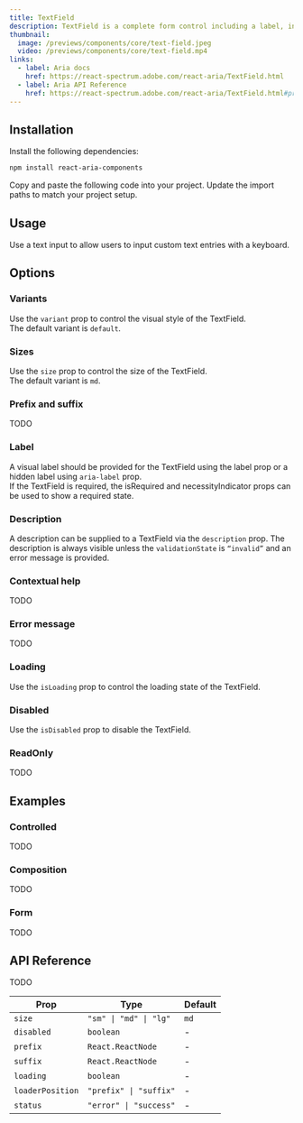 ```yaml
---
title: TextField
description: TextField is a complete form control including a label, input, and help text.
thumbnail:
  image: /previews/components/core/text-field.jpeg
  video: /previews/components/core/text-field.mp4
links:
  - label: Aria docs
    href: https://react-spectrum.adobe.com/react-aria/TextField.html
  - label: Aria API Reference
    href: https://react-spectrum.adobe.com/react-aria/TextField.html#props
---
```


<ComponentPreview name="demos/components/core/text-field/default" className="max-w-[250px]" />

## Installation

<Steps>
  <Step>Install the following dependencies:</Step>

```bash
npm install react-aria-components
```

  <Step>Copy and paste the following code into your project.</Step>
  <ComponentSource name="components/core/default/text-field" />
  <Step>Update the import paths to match your project setup.</Step>
</Steps>

## Usage

Use a text input to allow users to input custom text entries with a keyboard.

## Options

### Variants

Use the `variant` prop to control the visual style of the TextField.<br/>
The default variant is `default`.

<ComponentPreview name="demos/components/core/text-field/variants" className="max-w-[250px]" />

### Sizes

Use the `size` prop to control the size of the TextField.<br/>
The default variant is `md`.

<ComponentPreview name="demos/components/core/text-field/sizes" className="max-w-lg" />

### Prefix and suffix

TODO

<ComponentPreview
  name="demos/components/core/text-field/prefix-and-suffix"
  className="max-w-[250px]"
/>

### Label

A visual label should be provided for the TextField using the label prop or a hidden label using `aria-label` prop.<br/>
If the TextField is required, the isRequired and necessityIndicator props can be used to show a required state.

<ComponentPreview name="demos/components/core/text-field/label" className="max-w-[250px]" />

### Description

A description can be supplied to a TextField via the `description` prop. The description is always visible unless the `validationState` is `“invalid”` and an error message is provided.

<ComponentPreview
  name="demos/components/core/text-field/description"
  className="max-w-[250px]"
/>

### Contextual help

TODO

<ComponentPreview
  name="demos/components/core/text-field/contextual-help"
  className="max-w-[250px]"
/>

### Error message

TODO

<ComponentPreview
  name="demos/components/core/text-field/error-message"
  className="max-w-[250px]"
/>

### Loading

Use the `isLoading` prop to control the loading state of the TextField.

<ComponentPreview name="demos/components/core/text-field/loading" className="max-w-[250px]" />

### Disabled

Use the `isDisabled` prop to disable the TextField.

<ComponentPreview name="demos/components/core/text-field/disabled" className="max-w-[250px]" />

### ReadOnly

TODO

<ComponentPreview
  name="demos/components/core/text-field/read-only"
  className="max-w-[250px]"
/>

## Examples

### Controlled

TODO

<ComponentPreview
  name="demos/components/core/text-field/controlled"
  className="max-w-[250px]"
/>

### Composition

TODO

<ComponentPreview
  name="demos/components/core/text-field/composition"
  className="max-w-[250px]"
/>

### Form

TODO

<ComponentPreview name="demos/components/core/text-field/form" className="max-w-[250px]" />

## API Reference

TODO

| Prop             | Type                   | Default |
| ---------------- | ---------------------- | ------- |
| `size`           | `"sm" \| "md" \| "lg"` | `md`    |
| `disabled`       | `boolean`              | -       |
| `prefix`         | `React.ReactNode`      | -       |
| `suffix`         | `React.ReactNode`      | -       |
| `loading`        | `boolean`              | -       |
| `loaderPosition` | `"prefix" \| "suffix"` | -       |
| `status`         | `"error" \| "success"` | -       |
